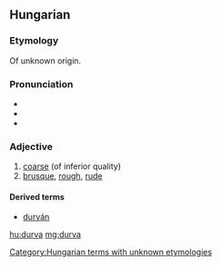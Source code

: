 ==Hungarian==

===Etymology===
Of unknown origin.

===Pronunciation===
* {{IPA|/ˈdurvɒ/|lang=hu}}
* {{audio|Hu-durva.ogg|Audio}}
* {{hyphenation|dur|va}}

===Adjective===
{{hu-adj|comp=durvább}}

# [[coarse]] (of inferior quality)
# [[brusque]], [[rough]], [[rude]]

====Derived terms====
* [[durván]]

[[Category:Hungarian terms with unknown etymologies]]

[[hu:durva]]
[[mg:durva]]